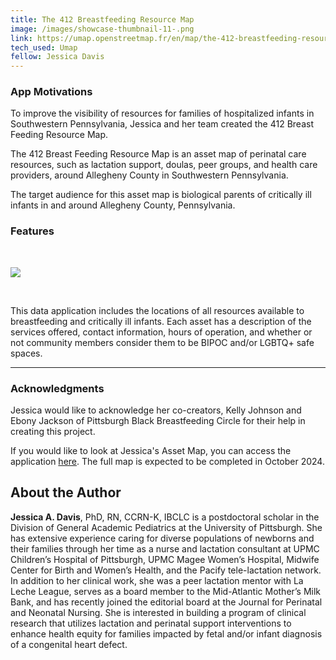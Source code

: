 ```yaml
---
title: The 412 Breastfeeding Resource Map
image: /images/showcase-thumbnail-11-.png
link: https://umap.openstreetmap.fr/en/map/the-412-breastfeeding-resource-map-pilot_1077255#11/40.5506/-80.0457
tech_used: Umap
fellow: Jessica Davis
---
```

### App Motivations

To improve the visibility of resources for families of hospitalized infants in Southwestern Pennsylvania, Jessica and her team created the 412 Breast Feeding Resource Map. 

The 412 Breast Feeding Resource Map is an asset map of perinatal care resources, such as lactation support, doulas, peer groups, and health care providers, around Allegheny County in Southwestern Pennsylvania.

The target audience for this asset map is biological parents of critically ill infants in and around Allegheny County, Pennsylvania.

### Features

<br/>

![](/images/screenshot-2024-06-11-110104-jessica-davis.png)

<br/>

This data application includes the locations of all resources available to breastfeeding and critically ill infants. Each asset has a description of the services offered, contact information, hours of operation, and whether or not community members consider them to be BIPOC and/or LGBTQ+ safe spaces.

- - -

### Acknowledgments

Jessica would like to acknowledge her co-creators, Kelly Johnson and Ebony Jackson of Pittsburgh Black Breastfeeding Circle for their help in creating this project.

If you would like to look at Jessica's Asset Map, you can access the application [here](https://akryston.shinyapps.io/final_map/). The full map is expected to be completed in October 2024. 

## About the Author

**Jessica A. Davis**, PhD, RN, CCRN-K, IBCLC is a postdoctoral scholar in the Division of General Academic Pediatrics at the University of Pittsburgh. She has extensive experience caring for diverse populations of newborns and their families through her time as a nurse and lactation consultant at UPMC Children’s Hospital of Pittsburgh, UPMC Magee Women’s Hospital, Midwife Center for Birth and Women’s Health, and the Pacify tele-lactation network. In addition to her clinical work, she was a peer lactation mentor with La Leche League, serves as a board member to the Mid-Atlantic Mother’s Milk Bank, and has recently joined the editorial board at the Journal for Perinatal and Neonatal Nursing. She is interested in building a program of clinical research that utilizes lactation and perinatal support interventions to enhance health equity for families impacted by fetal and/or infant diagnosis of a congenital heart defect.

